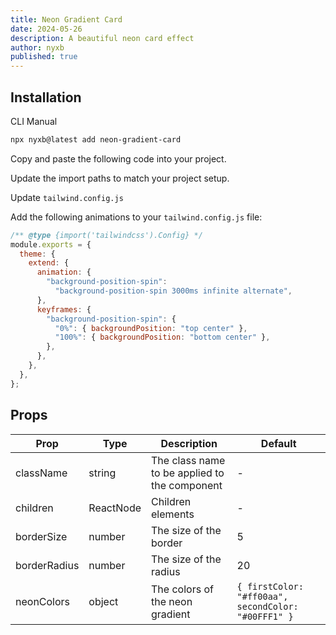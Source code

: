```yaml
---
title: Neon Gradient Card
date: 2024-05-26
description: A beautiful neon card effect
author: nyxb
published: true
---
```


<ComponentPreview name="neon-gradient-card-demo" />

## Installation

<Tabs defaultValue="cli">

<TabsList>
  <TabsTrigger value="cli">CLI</TabsTrigger>
  <TabsTrigger value="manual">Manual</TabsTrigger>
</TabsList>
<TabsContent value="cli">

```bash
npx nyxb@latest add neon-gradient-card
```

</TabsContent>

<TabsContent value="manual">

<Steps>

<Step>Copy and paste the following code into your project.</Step>

<ComponentSource name="neon-gradient-card" />

<Step>Update the import paths to match your project setup.</Step>

<Step>Update `tailwind.config.js`</Step>

Add the following animations to your `tailwind.config.js` file:

```js title="tailwind.config.js" {5-14}
/** @type {import('tailwindcss').Config} */
module.exports = {
  theme: {
    extend: {
      animation: {
        "background-position-spin":
          "background-position-spin 3000ms infinite alternate",
      },
      keyframes: {
        "background-position-spin": {
          "0%": { backgroundPosition: "top center" },
          "100%": { backgroundPosition: "bottom center" },
        },
      },
    },
  },
};
```

</Steps>

</TabsContent>

</Tabs>

## Props

| Prop         | Type      | Description                                   | Default                                             |
| ------------ | --------- | --------------------------------------------- | --------------------------------------------------- |
| className    | string    | The class name to be applied to the component | -                                                   |
| children     | ReactNode | Children elements                             | -                                                   |
| borderSize   | number    | The size of the border                        | 5                                                   |
| borderRadius | number    | The size of the radius                        | 20                                                  |
| neonColors   | object    | The colors of the neon gradient               | `{ firstColor: "#ff00aa", secondColor: "#00FFF1" }` |
